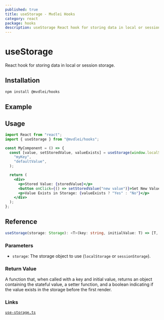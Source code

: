 ```yaml
---
published: true
title: useStorage - Mvdlei Hooks
category: react
package: hooks
description: useStorage React hook for storing data in local or session storage.
---
```


# useStorage

React hook for storing data in local or session storage.

## Installation

```bash
npm install @mvdlei/hooks
```

## Example

## Usage

```jsx
import React from "react";
import { useStorage } from "@mvdlei/hooks";

const MyComponent = () => {
  const [value, setStoredValue, valueExists] = useStorage(window.localStorage)(
    "myKey",
    "defaultValue",
  );

  return (
    <div>
      <p>Stored Value: {storedValue}</p>
      <button onClick={() => setStoredValue("new value")}>Set New Value</button>
      <p>Value Exists in Storage: {valueExists ? "Yes" : "No"}</p>
    </div>
  );
};
```

## Reference

```ts
useStorage(storage: Storage): <T>(key: string, initialValue: T) => [T, (value: T) => void, boolean];

```

### Parameters

- `storage`: The storage object to use (`localStorage` or `sessionStorage`).

### Return Value

A function that, when called with a key and initial value, returns an object containing the stateful value, a setter function, and a boolean indicating if the value exists in the storage before the first render.

### Links

[`use-storage.ts`](https://github.com/m10rten/suite/tree/main/packages/hooks/src/use-storage.ts)
